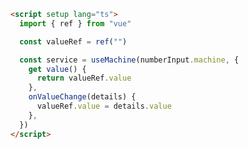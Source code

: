 ```html
<script setup lang="ts">
  import { ref } from "vue"

  const valueRef = ref("")

  const service = useMachine(numberInput.machine, {
    get value() {
      return valueRef.value
    },
    onValueChange(details) {
      valueRef.value = details.value
    },
  })
</script>
```
